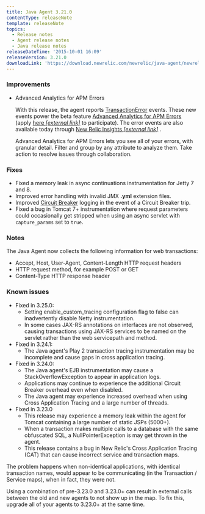 ```yaml
---
title: Java Agent 3.21.0
contentType: releaseNote
template: releaseNote
topics:
  - Release notes
  - Agent release notes
  - Java release notes
releaseDateTime: '2015-10-01 16:09'
releaseVersion: 3.21.0
downloadLink: 'https://download.newrelic.com/newrelic/java-agent/newrelic-agent/3.21.0/'
---
```


### Improvements

* Advanced Analytics for APM Errors

  With this release, the agent reports [TransactionError](https://docs.newrelic.com/docs/insights/new-relic-insights/decorating-events/error-event-default-attributes-insights) events. These new events power the beta feature [Advanced Analytics for APM Errors](https://docs.newrelic.com/docs/apm/applications-menu/events/view-apm-errors-error-traces) (apply [here <i className="fa fa-external-link fileinfo"><span>\[external link\]</span></i>](https://discuss.newrelic.com/t/join-the-apm-errors-beta-of-real-time-analytics/31123 "Link opens in a new window.") to participate). The error events are also available today through [New Relic Insights <i className="fa fa-external-link fileinfo"><span>\[external link\]</span></i>](http://newrelic.com/insights "Link opens in a new window.") .

  Advanced Analytics for APM Errors lets you see all of your errors, with granular detail. Filter and group by any attribute to analyze them. Take action to resolve issues through collaboration.

### Fixes

* Fixed a memory leak in async continuations instrumentation for Jetty 7 and 8.
* Improved error handling with invalid JMX **.yml** extension files.
* Improved [Circuit Breaker](https://docs.newrelic.com/docs/agents/java-agent/custom-instrumentation/circuit-breaker-java-custom-instrumentation) logging in the event of a Circuit Breaker trip.
* Fixed a bug in Tomcat 7+ instrumentation where request parameters could occasionally get stripped when using an async servlet with `capture_params` set to `true`.

### Notes

The Java Agent now collects the following information for web transactions:

* Accept, Host, User-Agent, Content-Length HTTP request headers
* HTTP request method, for example POST or GET
* Content-Type HTTP response header

### Known issues

* Fixed in 3.25.0:
  * Setting enable_custom_tracing configuration flag to false can inadvertently disable Netty instrumentation.
  * In some cases JAX-RS annotations on interfaces are not observed, causing transactions using JAX-RS services to be named on the servlet rather than the web servicepath and method.
* Fixed in 3.24.1:
  * The Java agent's Play 2 transaction tracing instrumentation may be incomplete and cause gaps in cross application tracing.
* Fixed in 3.24.0:
  * The Java agent's EJB instrumentation may cause a StackOverflowException to appear in application logs.
  * Applications may continue to experience the additional Circuit Breaker overhead even when disabled.
  * The Java agent may experience increased overhead when using Cross Application Tracing and a large number of threads.
* Fixed in 3.23.0
  * This release may experience a memory leak within the agent for Tomcat containing a large number of static JSPs (5000+).
  * When a transaction makes multiple calls to a database with the same obfuscated SQL, a NullPointerException is may get thrown in the agent.
  * This release contains a bug in New Relic's Cross Application Tracing (CAT) that can cause incorrect service and transaction maps.

The problem happens when non-identical applications, with identical transaction names, would appear to be communicating (in the Transaction / Service maps), when in fact, they were not.

<Callout variant="important">
  Using a combination of pre-3.23.0 and 3.23.0+ can result in external calls between the old and new agents to not show up in the map. To fix this, upgrade all of your agents to 3.23.0+ at the same time.
</Callout>
